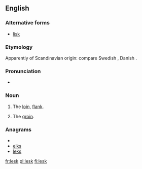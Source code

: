 ==English==

===Alternative forms===
* [[lisk]]

===Etymology===
Apparently of Scandinavian origin: compare Swedish {{term|ljumske}}, Danish {{term|lyske}}.

===Pronunciation===
* {{IPA|/lɛsk/}}

===Noun===
{{en-noun}}

# {{dialectal}} The [[loin]], [[flank]].
# {{dialectal}} The [[groin]].

===Anagrams===
* {{alphagram|ekls}}
* [[elks#English|elks]]
* [[leks#English|leks]]

[[fr:lesk]]
[[pl:lesk]]
[[fi:lesk]]